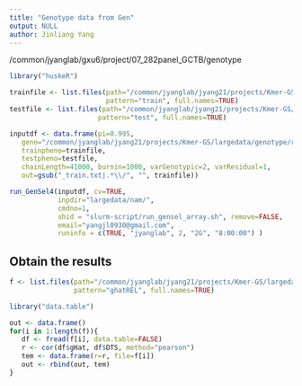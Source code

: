 ```yaml
---
title: "Genotype data from Gen"
output: NULL
author: Jinliang Yang
---
```



/common/jyanglab/gxu6/project/07_282panel_GCTB/genotype


```r
library("huskeR")

trainfile <- list.files(path="/common/jyanglab/jyang21/projects/Kmer-GS/largedata/nam/", 
                        pattern="train", full.names=TRUE)
testfile <- list.files(path="/common/jyanglab/jyang21/projects/Kmer-GS/largedata/nam/", 
                      pattern="test", full.names=TRUE)

inputdf <- data.frame(pi=0.995,
   geno="/common/jyanglab/jyang21/projects/Kmer-GS/largedata/genotype/raw_snp0.7M.txt.newbin",
   trainpheno=trainfile,
   testpheno=testfile,
   chainLength=41000, burnin=1000, varGenotypic=2, varResidual=1,
   out=gsub("_train.txt|.*\\/", "", trainfile))

run_GenSel4(inputdf, cv=TRUE, 
            inpdir="largedata/nam/", 
            cmdno=1,
            shid = "slurm-script/run_gensel_array.sh", remove=FALSE,
            email="yangjl0930@gmail.com", 
            runinfo = c(TRUE, "jyanglab", 2, "2G", "8:00:00") )

```


## Obtain the results

```r
f <- list.files(path="/common/jyanglab/jyang21/projects/Kmer-GS/largedata/pheno/", 
                pattern="ghatREL", full.names=TRUE)

library("data.table")

out <- data.frame()
for(i in 1:length(f)){
   df <- fread(f[i], data.table=FALSE)
   r <- cor(df$gHat, df$DTS, method="pearson")
   tem <- data.frame(r=r, file=f[i])
   out <- rbind(out, tem)
}

```


